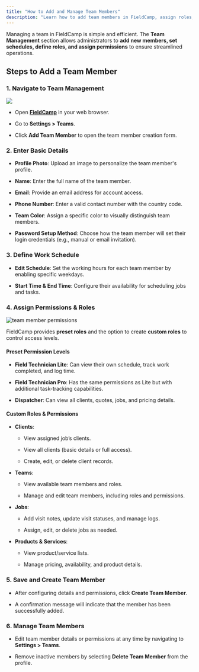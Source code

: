 ```yaml
---
title: "How to Add and Manage Team Members"
description: "Learn how to add team members in FieldCamp, assign roles, set permissions, and configure schedules to streamline workforce management efficiently."
---
```


Managing a team in FieldCamp is simple and efficient. The **Team Management** section allows administrators to **add new members, set schedules, define roles, and assign permissions** to ensure streamlined operations.

## Steps to Add a Team Member

### 1. Navigate to Team Management

![](/images/Screenshot2025-02-23at5.10.11PM.png)

* Open [**FieldCamp**](https://app.fieldcamp.ai) in your web browser.

* Go to **Settings > Teams**.

* Click **Add Team Member** to open the team member creation form.

### 2. Enter Basic Details

* **Profile Photo**: Upload an image to personalize the team member's profile.

* **Name**: Enter the full name of the team member.

* **Email**: Provide an email address for account access.

* **Phone Number**: Enter a valid contact number with the country code.

* **Team Color**: Assign a specific color to visually distinguish team members.

* **Password Setup Method**: Choose how the team member will set their login credentials (e.g., manual or email invitation).

### 3. Define Work Schedule

* **Edit Schedule**: Set the working hours for each team member by enabling specific weekdays.

* **Start Time & End Time**: Configure their availability for scheduling jobs and tasks.

### 4. Assign Permissions & Roles

![team member permissions](/images/Screenshot2025-02-23at5.15.52PM.png "permissions")

FieldCamp provides **preset roles** and the option to create **custom roles** to control access levels.

#### **Preset Permission Levels**

* **Field Technician Lite**: Can view their own schedule, track work completed, and log time.

* **Field Technician Pro**: Has the same permissions as Lite but with additional task-tracking capabilities.

* **Dispatcher**: Can view all clients, quotes, jobs, and pricing details.

#### **Custom Roles & Permissions**

* **Clients**:

  * View assigned job’s clients.

  * View all clients (basic details or full access).

  * Create, edit, or delete client records.

* **Teams**:

  * View available team members and roles.

  * Manage and edit team members, including roles and permissions.

* **Jobs**:

  * Add visit notes, update visit statuses, and manage logs.

  * Assign, edit, or delete jobs as needed.

* **Products & Services**:

  * View product/service lists.

  * Manage pricing, availability, and product details.

### 5. Save and Create Team Member

* After configuring details and permissions, click **Create Team Member**.

* A confirmation message will indicate that the member has been successfully added.

### 6. Manage Team Members

* Edit team member details or permissions at any time by navigating to **Settings > Teams**.

* Remove inactive members by selecting **Delete Team Member** from the profile.
